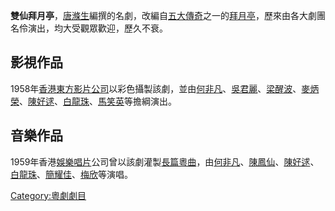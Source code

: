 {{Notability Unreferenced|time=2021-05-16T23:48:58+00:00}}
{{Unreferenced|time=2021-05-16T23:48:58+00:00}}
'''雙仙拜月亭'''，[[唐滌生|唐滌生]]編撰的名劇，改編自[[五大傳奇|五大傳奇]]之一的[[拜月亭|拜月亭]]，歷來由各大劇團名伶演出，均大受觀眾歡迎，歷久不衰。

==影視作品==
1958年[[香港東方影片公司|香港東方影片公司]]以彩色攝製該劇，並由[[何非凡|何非凡]]、[[吳君麗|吳君麗]]、[[梁醒波|梁醒波]]、[[麥炳榮|麥炳榮]]、[[陳好逑|陳好逑]]、[[白龍珠|白龍珠]]、[[馬笑英|馬笑英]]等擔綱演出。

==音樂作品==
1959年香港[[娛樂唱片|娛樂唱片]]公司曾以該劇灌製[[長篇粵曲|長篇粵曲]]，由[[何非凡|何非凡]]、[[陳鳳仙|陳鳳仙]]、[[陳好逑|陳好逑]]、[[白龍珠|白龍珠]]、[[簡耀佳|簡耀佳]]、[[梅欣|梅欣]]等演唱。

{{戲劇小作品}}
[[Category:粵劇劇目|Category:粵劇劇目]]